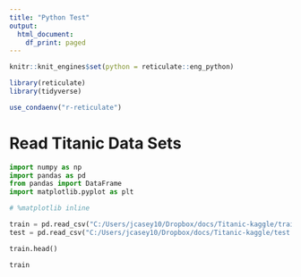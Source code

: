 ```yaml
---
title: "Python Test"
output:
  html_document:
    df_print: paged
---
```


```r
knitr::knit_engines$set(python = reticulate::eng_python)

library(reticulate)
library(tidyverse)

use_condaenv("r-reticulate")
```

# Read Titanic Data Sets

```python
import numpy as np
import pandas as pd
from pandas import DataFrame
import matplotlib.pyplot as plt

# %matplotlib inline

train = pd.read_csv("C:/Users/jcasey10/Dropbox/docs/Titanic-kaggle/train.csv")
test = pd.read_csv("C:/Users/jcasey10/Dropbox/docs/Titanic-kaggle/test.csv")

train.head()
```

```r
train
```

